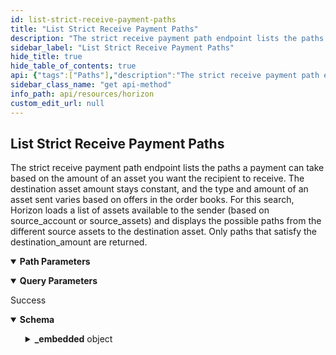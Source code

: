 ```yaml
---
id: list-strict-receive-payment-paths
title: "List Strict Receive Payment Paths"
description: "The strict receive payment path endpoint lists the paths a payment can take based on the amount of an asset you want the recipient to receive. The destination asset amount stays constant, and the type and amount of an asset sent varies based on offers in the order books. For this search, Horizon loads a list of assets available to the sender (based on source_account or source_assets) and displays the possible paths from the different source assets to the destination asset. Only paths that satisfy the destination_amount are returned."
sidebar_label: "List Strict Receive Payment Paths"
hide_title: true
hide_table_of_contents: true
api: {"tags":["Paths"],"description":"The strict receive payment path endpoint lists the paths a payment can take based on the amount of an asset you want the recipient to receive. The destination asset amount stays constant, and the type and amount of an asset sent varies based on offers in the order books. For this search, Horizon loads a list of assets available to the sender (based on source_account or source_assets) and displays the possible paths from the different source assets to the destination asset. Only paths that satisfy the destination_amount are returned.","operationId":"ListStrictReceivePaymentPaths","parameters":[{"name":"source_account","in":"query","required":false,"description":"The Stellar address of the sender. Any returned path must start with an asset that the sender holds. Using either source_account or source_assets as an argument is required for strict receive path payments."},{"name":"source_assets","in":"query","required":false,"description":"A comma-separated list of assets available to the sender. Any returned path must start with an asset in this list. Each asset is formatted as CODE:ISSUER_ACCOUNT. For example: USD:GDUKMGUGDZQK6YHYA5Z6AY2G4XDSZPSZ3SW5UN3ARVMO6QSRDWP5YLEX. Using either source_account or source_assets as an argument is required for strict receive path payments.","schema":{"type":"string","example":"CNY:GAREELUB43IRHWEASCFBLKHURCGMHE5IF6XSE7EXDLACYHGRHM43RFOX"}},{"name":"destination_asset_type","in":"path","required":true,"description":"The type for the destination asset. Either native, credit_alphanum4, or credit_alphanum12.","schema":{"type":"string","enum":["native","credit_alphanum4","credit_alphanum12"]}},{"name":"destination_asset_issuer","in":"query","required":false,"description":"The Stellar address of the issuer of the destination asset. Required if the destination_asset_type is not native."},{"name":"destination_asset_code","in":"query","required":false,"description":"The code for the destination asset. Required if the destination_asset_type is not native."},{"name":"destination_amount","in":"path","required":true,"description":"The amount of the destination asset that should be received."}],"x-supports-streaming":true,"responses":{"200":{"description":"Success","content":{"application/json":{"schema":{"type":"object","properties":{"_embedded":{"type":"object","properties":{"records":{"type":"array","items":{"type":"object","properties":{"source_asset_type":{"type":"string"},"source_asset_code":{"type":"string"},"source_asset_issuer":{"type":"string","pattern":"G[A-Z0-9]{55}","title":"address"},"source_amount":{"type":"string"},"destination_asset_type":{"type":"string"},"destination_asset_code":{"type":"string"},"destination_asset_issuer":{"type":"string","pattern":"G[A-Z0-9]{55}","title":"address"},"destination_amount":{"type":"string"},"path":{"type":"array","items":{"type":"object","properties":{"asset_type":{"type":"string"},"asset_code":{"type":"string"},"asset_issuer":{"type":"string","pattern":"G[A-Z0-9]{55}","title":"address"}},"required":["asset_type"],"title":"schemas-Asset"}}}},"required":["source_asset_type","source_amount","destination_asset_type","destination_amount","path"]}}}},"title":"Path"},"examples":{"ListStrictRecievePaymentPaths":{"value":{"_embedded":{"records":[{"source_asset_type":"credit_alphanum4","source_asset_code":"CNY","source_asset_issuer":"GAREELUB43IRHWEASCFBLKHURCGMHE5IF6XSE7EXDLACYHGRHM43RFOX","source_amount":"28.9871131","destination_asset_type":"credit_alphanum4","destination_asset_code":"BB1","destination_asset_issuer":"GD5J6HLF5666X4AZLTFTXLY46J5SW7EXRKBLEYPJP33S33MXZGV6CWFN","destination_amount":"5.0000000","path":[{"asset_type":"credit_alphanum4","asset_code":"XCN","asset_issuer":"GCNY5OXYSY4FKHOPT2SPOQZAOEIGXB5LBYW3HVU3OWSTQITS65M5RCNY"},{"asset_type":"native"}]},{"source_asset_type":"credit_alphanum4","source_asset_code":"CNY","source_asset_issuer":"GAREELUB43IRHWEASCFBLKHURCGMHE5IF6XSE7EXDLACYHGRHM43RFOX","source_amount":"29.0722784","destination_asset_type":"credit_alphanum4","destination_asset_code":"BB1","destination_asset_issuer":"GD5J6HLF5666X4AZLTFTXLY46J5SW7EXRKBLEYPJP33S33MXZGV6CWFN","destination_amount":"5.0000000","path":[{"asset_type":"credit_alphanum4","asset_code":"ULT","asset_issuer":"GC76RMFNNXBFDSJRBXCABWLHXDK4ITVQSMI56DC2ZJVC3YOLLPCKKULT"},{"asset_type":"native"}]},{"source_asset_type":"credit_alphanum4","source_asset_code":"CNY","source_asset_issuer":"GAREELUB43IRHWEASCFBLKHURCGMHE5IF6XSE7EXDLACYHGRHM43RFOX","source_amount":"29.4000002","destination_asset_type":"credit_alphanum4","destination_asset_code":"BB1","destination_asset_issuer":"GD5J6HLF5666X4AZLTFTXLY46J5SW7EXRKBLEYPJP33S33MXZGV6CWFN","destination_amount":"5.0000000","path":[{"asset_type":"native"}]},{"source_asset_type":"credit_alphanum4","source_asset_code":"CNY","source_asset_issuer":"GAREELUB43IRHWEASCFBLKHURCGMHE5IF6XSE7EXDLACYHGRHM43RFOX","source_amount":"31.8955888","destination_asset_type":"credit_alphanum4","destination_asset_code":"BB1","destination_asset_issuer":"GD5J6HLF5666X4AZLTFTXLY46J5SW7EXRKBLEYPJP33S33MXZGV6CWFN","destination_amount":"5.0000000","path":[{"asset_type":"credit_alphanum4","asset_code":"USD","asset_issuer":"GBUYUAI75XXWDZEKLY66CFYKQPET5JR4EENXZBUZ3YXZ7DS56Z4OKOFU"},{"asset_type":"native"}]},{"source_asset_type":"credit_alphanum4","source_asset_code":"CNY","source_asset_issuer":"GAREELUB43IRHWEASCFBLKHURCGMHE5IF6XSE7EXDLACYHGRHM43RFOX","source_amount":"34.7086084","destination_asset_type":"credit_alphanum4","destination_asset_code":"BB1","destination_asset_issuer":"GD5J6HLF5666X4AZLTFTXLY46J5SW7EXRKBLEYPJP33S33MXZGV6CWFN","destination_amount":"5.0000000","path":[{"asset_type":"credit_alphanum4","asset_code":"USD","asset_issuer":"GDUKMGUGDZQK6YHYA5Z6AY2G4XDSZPSZ3SW5UN3ARVMO6QSRDWP5YLEX"},{"asset_type":"native"}]}]}}}}}}}},"extensions":[{"key":"x-supports-streaming","value":true}],"method":"get","path":"/paths/strict-receive{destination_asset_type}{destination_amount}","servers":[{"url":"https://horizon.stellar.org","description":"The main network"},{"url":"https://horizon-testnet.stellar.org","description":"The test network"}],"info":{"title":"Horizon","version":"0.0.1"}}
sidebar_class_name: "get api-method"
info_path: api/resources/horizon
custom_edit_url: null
---
```



## List Strict Receive Payment Paths



The strict receive payment path endpoint lists the paths a payment can take based on the amount of an asset you want the recipient to receive. The destination asset amount stays constant, and the type and amount of an asset sent varies based on offers in the order books. For this search, Horizon loads a list of assets available to the sender (based on source_account or source_assets) and displays the possible paths from the different source assets to the destination asset. Only paths that satisfy the destination_amount are returned.

<details style={{"marginBottom":"1rem"}} data-collapsed={false} open={true}><summary style={{}}><strong>Path Parameters</strong></summary><div><ul><ParamsItem className={"paramsItem"} param={{"name":"destination_asset_type","in":"path","required":true,"description":"The type for the destination asset. Either native, credit_alphanum4, or credit_alphanum12.","schema":{"type":"string","enum":["native","credit_alphanum4","credit_alphanum12"]}}}></ParamsItem><ParamsItem className={"paramsItem"} param={{"name":"destination_amount","in":"path","required":true,"description":"The amount of the destination asset that should be received."}}></ParamsItem></ul></div></details><details style={{"marginBottom":"1rem"}} data-collapsed={false} open={true}><summary style={{}}><strong>Query Parameters</strong></summary><div><ul><ParamsItem className={"paramsItem"} param={{"name":"source_account","in":"query","required":false,"description":"The Stellar address of the sender. Any returned path must start with an asset that the sender holds. Using either source_account or source_assets as an argument is required for strict receive path payments."}}></ParamsItem><ParamsItem className={"paramsItem"} param={{"name":"source_assets","in":"query","required":false,"description":"A comma-separated list of assets available to the sender. Any returned path must start with an asset in this list. Each asset is formatted as CODE:ISSUER_ACCOUNT. For example: USD:GDUKMGUGDZQK6YHYA5Z6AY2G4XDSZPSZ3SW5UN3ARVMO6QSRDWP5YLEX. Using either source_account or source_assets as an argument is required for strict receive path payments.","schema":{"type":"string","example":"CNY:GAREELUB43IRHWEASCFBLKHURCGMHE5IF6XSE7EXDLACYHGRHM43RFOX"}}}></ParamsItem><ParamsItem className={"paramsItem"} param={{"name":"destination_asset_issuer","in":"query","required":false,"description":"The Stellar address of the issuer of the destination asset. Required if the destination_asset_type is not native."}}></ParamsItem><ParamsItem className={"paramsItem"} param={{"name":"destination_asset_code","in":"query","required":false,"description":"The code for the destination asset. Required if the destination_asset_type is not native."}}></ParamsItem></ul></div></details><div><ApiTabs><TabItem label={"200"} value={"200"}><div>

Success

</div><div><MimeTabs schemaType={"response"}><TabItem label={"application/json"} value={"application/json"}><SchemaTabs><TabItem label={"Schema"} value={"Schema"}><details style={{}} data-collapsed={false} open={true}><summary style={{"textAlign":"left"}}><strong>Schema</strong></summary><div style={{"textAlign":"left","marginLeft":"1rem"}}></div><ul style={{"marginLeft":"1rem"}}><SchemaItem collapsible={true} className={"schemaItem"}><details style={{}}><summary style={{}}><strong>_embedded</strong><span style={{"opacity":"0.6"}}> object</span></summary><div style={{"marginLeft":"1rem"}}><SchemaItem collapsible={true} className={"schemaItem"}><details style={{}}><summary style={{}}><strong>records</strong><span style={{"opacity":"0.6"}}> object[]</span></summary><div style={{"marginLeft":"1rem"}}><li><div style={{"fontSize":"var(--ifm-code-font-size)","opacity":"0.6","marginLeft":"-.5rem","paddingBottom":".5rem"}}>Array [</div></li><SchemaItem collapsible={false} name={"source_asset_type"} required={false} schemaName={"string"} qualifierMessage={undefined} schema={{"type":"string"}}></SchemaItem><SchemaItem collapsible={false} name={"source_asset_code"} required={false} schemaName={"string"} qualifierMessage={undefined} schema={{"type":"string"}}></SchemaItem><SchemaItem collapsible={false} name={"source_asset_issuer"} required={false} schemaName={"address"} qualifierMessage={"**Possible values:** Value must match regular expression `G[A-Z0-9]{55}`"} schema={{"type":"string","pattern":"G[A-Z0-9]{55}","title":"address"}}></SchemaItem><SchemaItem collapsible={false} name={"source_amount"} required={false} schemaName={"string"} qualifierMessage={undefined} schema={{"type":"string"}}></SchemaItem><SchemaItem collapsible={false} name={"destination_asset_type"} required={false} schemaName={"string"} qualifierMessage={undefined} schema={{"type":"string"}}></SchemaItem><SchemaItem collapsible={false} name={"destination_asset_code"} required={false} schemaName={"string"} qualifierMessage={undefined} schema={{"type":"string"}}></SchemaItem><SchemaItem collapsible={false} name={"destination_asset_issuer"} required={false} schemaName={"address"} qualifierMessage={"**Possible values:** Value must match regular expression `G[A-Z0-9]{55}`"} schema={{"type":"string","pattern":"G[A-Z0-9]{55}","title":"address"}}></SchemaItem><SchemaItem collapsible={false} name={"destination_amount"} required={false} schemaName={"string"} qualifierMessage={undefined} schema={{"type":"string"}}></SchemaItem><SchemaItem collapsible={true} className={"schemaItem"}><details style={{}}><summary style={{}}><strong>path</strong><span style={{"opacity":"0.6"}}> object[]</span></summary><div style={{"marginLeft":"1rem"}}><li><div style={{"fontSize":"var(--ifm-code-font-size)","opacity":"0.6","marginLeft":"-.5rem","paddingBottom":".5rem"}}>Array [</div></li><SchemaItem collapsible={false} name={"asset_type"} required={true} schemaName={"string"} qualifierMessage={undefined} schema={{"type":"string"}}></SchemaItem><SchemaItem collapsible={false} name={"asset_code"} required={false} schemaName={"string"} qualifierMessage={undefined} schema={{"type":"string"}}></SchemaItem><SchemaItem collapsible={false} name={"asset_issuer"} required={false} schemaName={"address"} qualifierMessage={"**Possible values:** Value must match regular expression `G[A-Z0-9]{55}`"} schema={{"type":"string","pattern":"G[A-Z0-9]{55}","title":"address"}}></SchemaItem><li><div style={{"fontSize":"var(--ifm-code-font-size)","opacity":"0.6","marginLeft":"-.5rem"}}>]</div></li></div></details></SchemaItem><li><div style={{"fontSize":"var(--ifm-code-font-size)","opacity":"0.6","marginLeft":"-.5rem"}}>]</div></li></div></details></SchemaItem></div></details></SchemaItem></ul></details></TabItem><TabItem label={"Example (from schema)"} value={"Example (from schema)"}><ResponseSamples responseExample={"{\n  \"_embedded\": {\n    \"records\": [\n      {\n        \"source_asset_type\": \"string\",\n        \"source_asset_code\": \"string\",\n        \"source_asset_issuer\": \"string\",\n        \"source_amount\": \"string\",\n        \"destination_asset_type\": \"string\",\n        \"destination_asset_code\": \"string\",\n        \"destination_asset_issuer\": \"string\",\n        \"destination_amount\": \"string\",\n        \"path\": [\n          {\n            \"asset_type\": \"string\",\n            \"asset_code\": \"string\",\n            \"asset_issuer\": \"string\"\n          }\n        ]\n      }\n    ]\n  }\n}"} language={"json"}></ResponseSamples></TabItem><TabItem label={"ListStrictRecievePaymentPaths"} value={"ListStrictRecievePaymentPaths"}><ResponseSamples responseExample={"{\n  \"_embedded\": {\n    \"records\": [\n      {\n        \"source_asset_type\": \"credit_alphanum4\",\n        \"source_asset_code\": \"CNY\",\n        \"source_asset_issuer\": \"GAREELUB43IRHWEASCFBLKHURCGMHE5IF6XSE7EXDLACYHGRHM43RFOX\",\n        \"source_amount\": \"28.9871131\",\n        \"destination_asset_type\": \"credit_alphanum4\",\n        \"destination_asset_code\": \"BB1\",\n        \"destination_asset_issuer\": \"GD5J6HLF5666X4AZLTFTXLY46J5SW7EXRKBLEYPJP33S33MXZGV6CWFN\",\n        \"destination_amount\": \"5.0000000\",\n        \"path\": [\n          {\n            \"asset_type\": \"credit_alphanum4\",\n            \"asset_code\": \"XCN\",\n            \"asset_issuer\": \"GCNY5OXYSY4FKHOPT2SPOQZAOEIGXB5LBYW3HVU3OWSTQITS65M5RCNY\"\n          },\n          {\n            \"asset_type\": \"native\"\n          }\n        ]\n      },\n      {\n        \"source_asset_type\": \"credit_alphanum4\",\n        \"source_asset_code\": \"CNY\",\n        \"source_asset_issuer\": \"GAREELUB43IRHWEASCFBLKHURCGMHE5IF6XSE7EXDLACYHGRHM43RFOX\",\n        \"source_amount\": \"29.0722784\",\n        \"destination_asset_type\": \"credit_alphanum4\",\n        \"destination_asset_code\": \"BB1\",\n        \"destination_asset_issuer\": \"GD5J6HLF5666X4AZLTFTXLY46J5SW7EXRKBLEYPJP33S33MXZGV6CWFN\",\n        \"destination_amount\": \"5.0000000\",\n        \"path\": [\n          {\n            \"asset_type\": \"credit_alphanum4\",\n            \"asset_code\": \"ULT\",\n            \"asset_issuer\": \"GC76RMFNNXBFDSJRBXCABWLHXDK4ITVQSMI56DC2ZJVC3YOLLPCKKULT\"\n          },\n          {\n            \"asset_type\": \"native\"\n          }\n        ]\n      },\n      {\n        \"source_asset_type\": \"credit_alphanum4\",\n        \"source_asset_code\": \"CNY\",\n        \"source_asset_issuer\": \"GAREELUB43IRHWEASCFBLKHURCGMHE5IF6XSE7EXDLACYHGRHM43RFOX\",\n        \"source_amount\": \"29.4000002\",\n        \"destination_asset_type\": \"credit_alphanum4\",\n        \"destination_asset_code\": \"BB1\",\n        \"destination_asset_issuer\": \"GD5J6HLF5666X4AZLTFTXLY46J5SW7EXRKBLEYPJP33S33MXZGV6CWFN\",\n        \"destination_amount\": \"5.0000000\",\n        \"path\": [\n          {\n            \"asset_type\": \"native\"\n          }\n        ]\n      },\n      {\n        \"source_asset_type\": \"credit_alphanum4\",\n        \"source_asset_code\": \"CNY\",\n        \"source_asset_issuer\": \"GAREELUB43IRHWEASCFBLKHURCGMHE5IF6XSE7EXDLACYHGRHM43RFOX\",\n        \"source_amount\": \"31.8955888\",\n        \"destination_asset_type\": \"credit_alphanum4\",\n        \"destination_asset_code\": \"BB1\",\n        \"destination_asset_issuer\": \"GD5J6HLF5666X4AZLTFTXLY46J5SW7EXRKBLEYPJP33S33MXZGV6CWFN\",\n        \"destination_amount\": \"5.0000000\",\n        \"path\": [\n          {\n            \"asset_type\": \"credit_alphanum4\",\n            \"asset_code\": \"USD\",\n            \"asset_issuer\": \"GBUYUAI75XXWDZEKLY66CFYKQPET5JR4EENXZBUZ3YXZ7DS56Z4OKOFU\"\n          },\n          {\n            \"asset_type\": \"native\"\n          }\n        ]\n      },\n      {\n        \"source_asset_type\": \"credit_alphanum4\",\n        \"source_asset_code\": \"CNY\",\n        \"source_asset_issuer\": \"GAREELUB43IRHWEASCFBLKHURCGMHE5IF6XSE7EXDLACYHGRHM43RFOX\",\n        \"source_amount\": \"34.7086084\",\n        \"destination_asset_type\": \"credit_alphanum4\",\n        \"destination_asset_code\": \"BB1\",\n        \"destination_asset_issuer\": \"GD5J6HLF5666X4AZLTFTXLY46J5SW7EXRKBLEYPJP33S33MXZGV6CWFN\",\n        \"destination_amount\": \"5.0000000\",\n        \"path\": [\n          {\n            \"asset_type\": \"credit_alphanum4\",\n            \"asset_code\": \"USD\",\n            \"asset_issuer\": \"GDUKMGUGDZQK6YHYA5Z6AY2G4XDSZPSZ3SW5UN3ARVMO6QSRDWP5YLEX\"\n          },\n          {\n            \"asset_type\": \"native\"\n          }\n        ]\n      }\n    ]\n  }\n}"} language={"json"}></ResponseSamples></TabItem></SchemaTabs></TabItem></MimeTabs></div></TabItem></ApiTabs></div>
      